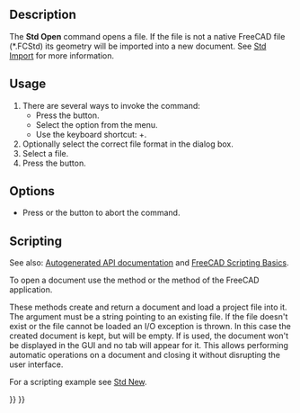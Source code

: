 <languages/>

{{Docnav
|[[Std_New|New]]
|[[Std_RecentFiles|RecentFiles]]
|[[Std_File_Menu|Std File Menu]]
|IconL=Std_New.svg
|IconR=
|IconC=Freecad.svg
}}

{{GuiCommand
|Name=Std Open
|MenuLocation=File → Open...
|Workbenches=All
|Shortcut={{KEY|Ctrl}}+{{KEY|O}}
|SeeAlso=[[Std_Import|Std Import]], [[Std_New|Std New]]
}}

==Description==

The '''Std Open''' command opens a file. If the file is not a native FreeCAD file (*.FCStd) its geometry will be imported into a new document. See [[Std_Import|Std Import]] for more information.

==Usage==

# There are several ways to invoke the command:
#* Press the {{Button|[[Image:Std_Open.svg|16px]] [[Std_Open|Open...]]}} button.
#* Select the {{MenuCommand|File → [[Image:Std_Open.svg|16px]] Open...}} option from the menu.
#* Use the keyboard shortcut: {{KEY|Ctrl}}+{{KEY|O}}.
# Optionally select the correct file format in the dialog box.
# Select a file.
# Press the {{Button|Open}} button.

==Options==

* Press {{KEY|Esc}} or the {{Button|Cancel}} button to abort the command.

==Scripting==

See also: [https://freecad.github.io/SourceDoc/ Autogenerated API documentation] and [[FreeCAD_Scripting_Basics|FreeCAD Scripting Basics]].

To open a document use the {{incode|open(filepath)}} method or the {{incode|openDocument(filepath, [hidden<nowiki>=</nowiki>False])}} method of the FreeCAD application.

These methods create and return a document and load a project file into it. The {{incode|filepath}} argument must be a string pointing to an existing file. If the file doesn't exist or the file cannot be loaded an I/O exception is thrown. In this case the created document is kept, but will be empty. If {{incode|hidden<nowiki>=</nowiki>True}} is used, the document won't be displayed in the GUI and no tab will appear for it. This allows performing automatic operations on a document and closing it without disrupting the user interface.

For a scripting example see [[Std_New#Scripting|Std New]].


{{Docnav
|[[Std_New|New]]
|[[Std_RecentFiles|RecentFiles]]
|[[Std_File_Menu|Std File Menu]]
|IconL=Std_New.svg
|IconR=
|IconC=Freecad.svg
}}

{{Std_Base_navi{{#translation:}}}}
{{Userdocnavi{{#translation:}}}}